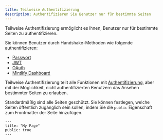 ```yaml
---
title: Teilweise Authentifizierung
description: Authentifizieren Sie Benutzer nur für bestimmte Seiten
---
```


Teilweise Authentifizierung ermöglicht es Ihnen, Benutzer nur für bestimmte Seiten zu authentifizieren.

Sie können Benutzer durch Handshake-Methoden wie folgende authentifizieren:

* [Passwort](./authentication-setup/password)
* [JWT](./authentication-setup/jwt)
* [OAuth](./authentication-setup/oauth)
* [Mintlify Dashboard](./authentication-setup/mintlify)

Teilweise Authentifizierung teilt alle Funktionen mit [Authentifizierung](./authentication), aber mit der Möglichkeit, nicht authentifizierten Benutzern das Ansehen bestimmter Seiten zu erlauben.

Standardmäßig sind alle Seiten geschützt. Sie können festlegen, welche Seiten öffentlich zugänglich sein sollen, indem Sie die `public` Eigenschaft zum Frontmatter der Seite hinzufügen.

```mdx
---
title: "My Page"
public: true
---
```
